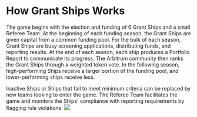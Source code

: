 # How Grant Ships Works

The game begins with the election and funding of 6 Grant Ships and a small Referee Team.
At the beginning of each funding season, the Grant Ships are given capital from a common funding pool. For the bulk of each season, Grant Ships are busy screening applications, distributing funds, and reporting results. At the end of each season, each ship produces a Portfolio Report to communicate its progress. 
The Arbitrum community then ranks the Grant Ships through a weighted token vote. In the following season, high-performing Ships receive a larger portion of the funding pool, and lower-performing ships receive less.

Inactive Ships or Ships that fail to meet minimum criteria can be replaced by new teams looking to enter the game.
The Referee Team facilitates the game and monitors the Ships' compliance with reporting requirements by flagging rule violations.
![](https://files.gitbook.com/v0/b/gitbook-x-prod.appspot.com/o/spaces%2F0tf7U3xR4vKPAn6OJzFa%2Fuploads%2FhOSXMn0FjYy1LRMcSsFQ%2Fshipdesin2.png?alt=media&token=b6ee8dca-447b-4ad5-90ae-77cd826794dd)